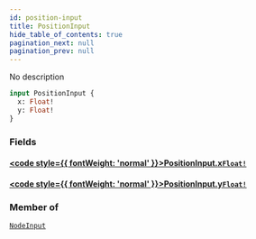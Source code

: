 ```yaml
---
id: position-input
title: PositionInput
hide_table_of_contents: true
pagination_next: null
pagination_prev: null
---
```








No description

```graphql
input PositionInput {
  x: Float!
  y: Float!
}
```


### Fields

#### [<code style={{ fontWeight: 'normal' }}>PositionInput.<b>x</b></code>](#)<Bullet />[`Float!`](/docs/schemas/fluss/scalars/float) <Badge class="secondary" text="non-null"/> <Badge class="secondary" text="scalar"/>
> 
> 

#### [<code style={{ fontWeight: 'normal' }}>PositionInput.<b>y</b></code>](#)<Bullet />[`Float!`](/docs/schemas/fluss/scalars/float) <Badge class="secondary" text="non-null"/> <Badge class="secondary" text="scalar"/>
> 
> 



### Member of

[`NodeInput`](/docs/schemas/fluss/inputs/node-input)  <Badge class="secondary" text="input"/>



